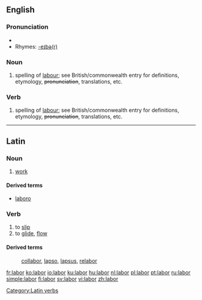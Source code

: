 {{see|Labor}}
==English==

===Pronunciation===
*{{audio|en-us-labor.ogg|Audio (US)}}
*Rhymes: [[Rhymes:English:-eɪbə(r)|-eɪbə(r)]]

===Noun===
{{en-noun}}

# {{US}} spelling of [[labour]]; see British/commonwealth entry for definitions, etymology, <s>pronunciation</s>, translations, etc.

===Verb===
{{en-verb}}

# {{US}} spelling of [[labour]]; see British/commonwealth entry for definitions, etymology, <s>pronunciation</s>, translations, etc.

----

==Latin==

===Noun===
{{la-noun|labor|laboris|labōris|m|third}}

# [[work]]

====Derived terms====
* [[laboro]]

===Verb===
{{latinverbdepon|lābor|lābī|lāpsus sum}}

# to [[slip]]
# to [[glide]], [[flow]]

{{la-inflec-3rd-depon|lāb|lāps}}

====Derived terms====
: [[collabor]], [[lapso]], [[lapsus]], [[relabor]]

[[Category:Latin verbs]]

[[fr:labor]]
[[ko:labor]]
[[io:labor]]
[[ku:labor]]
[[hu:labor]]
[[nl:labor]]
[[pl:labor]]
[[pt:labor]]
[[ru:labor]]
[[simple:labor]]
[[fi:labor]]
[[sv:labor]]
[[vi:labor]]
[[zh:labor]]